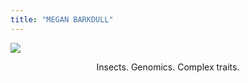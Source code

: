 ```yaml
---
title: "MEGAN BARKDULL"
---
```

<style type="text/css">

h1.title {
  font-size: 60px;
  color: ;
  text-align: center;
}
</style>

![](ant.jpg)

<center> Insects. Genomics. Complex traits. </center>